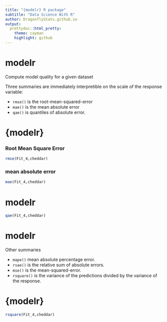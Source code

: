 ```yaml
---
title: "{modelr} R package"
subtitle: "Data Science With R"
author: DragonflyStats.github.io
output:
  prettydoc::html_pretty:
    theme: cayman
    highlight: github
---
```


{modelr}
=======================
Compute model quality for a given dataset

Three summaries are immediately interpretible on the scale of the response variable:

* ``rmse()`` is the root-mean-squared-error
* ``mae()`` is the mean absolute error
* ``qae()`` is quantiles of absolute error.

{modelr}
=======================

### Root Mean Square Error

```r
rmse(Fit_4,cheddar)
```


### mean absolute error

```r
mae(Fit_4,cheddar)
```


{modelr}
=======================

```r
qae(Fit_4,cheddar)
```

{modelr}
=======================
Other summaries

* ``mape()`` mean absolute percentage error.
* ``rsae()`` is the relative sum of absolute errors.
* ``mse()`` is the mean-squared-error.
* ``rsquare()`` is the variance of the predictions divided by the variance of the response.

{modelr}
=======================

```r
rsquare(Fit_4,cheddar)
```